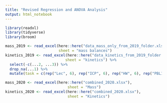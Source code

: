 ```yaml
---
title: "Revised Regression and ANOVA Analysis"
output: html_notebook
---
```



```r
library(readxl)
library(tidyverse)
library(broom)

mass_2019 <- read_excel(here::here("data_mass_only_from_2019_folder.xlsx"),
                        sheet = "mass balances")
kinetics_2019 <- read_excel(here::here("data_kinetics_from_2019_folder.xlsx"),
                           sheet = "kinetics") %>%
  select(-c(...2, ...3)) %>%
  drop_na(...1) %>%
  mutate(task = c(rep("Lec", 6), rep("ICP", 6), rep("HW", 6), rep("PBL1", 6), rep("PBL2", 6)))

mass_2020 <- read_excel(here::here("combined_2020.xlsx"),
                            sheet = "Mass")
kinetics_2020 <- read_excel(here::here("combined_2020.xlsx"),
                            sheet = "Kinetics")

```


